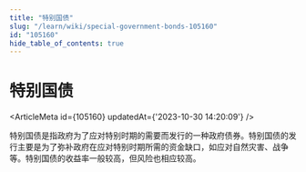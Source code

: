 ```yaml
---
title: "特别国债"
slug: "/learn/wiki/special-government-bonds-105160"
id: "105160"
hide_table_of_contents: true
---
```



# 特别国债

<ArticleMeta id={105160} updatedAt={'2023-10-30 14:20:09'} />
<div className='border-solid border-b border-t-0 my-4 border-[var(--ifm-color-gray-300)]' />

特别国债是指政府为了应对特别时期的需要而发行的一种政府债券。特别国债的发行主要是为了弥补政府在应对特别时期所需的资金缺口，如应对自然灾害、战争等。特别国债的收益率一般较高，但风险也相应较高。
